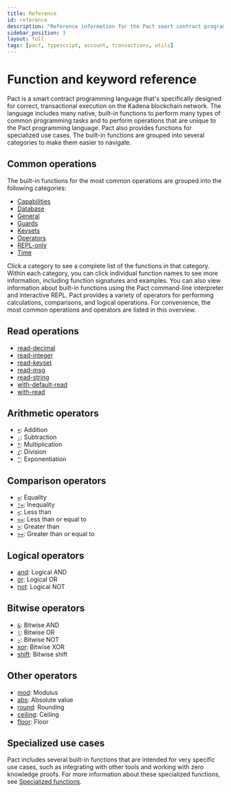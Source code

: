 ```yaml
---
title: Reference
id: reference
description: "Reference information for the Pact smart contract programming langauge, Pact and Kadena command-line programs, client libraries, and developer tools."
sidebar_position: 3
layout: full
tags: [pact, typescript, account, transactions, utils]
---
```


# Function and keyword reference

Pact is a smart contract programming language that's specifically designed for correct, transactional execution on the Kadena blockchain network. 
The language includes many native, built-in functions to perform many types of common programming tasks and to perform operations that are unique to the Pact programming language.
Pact also provides functions for specialized use cases. 
The built-in functions are grouped into several categories to make them easier to navigate.

## Common operations

The built-in functions for the most common operations are grouped into the following categories:

- [Capabilities](/pact-5/Capabilities/0-capability)
- [Database](/pact-5/database/0-database)
- [General](/pact-5/general/0-general)
- [Guards](/pact-5/guards/0-guards)
- [Keysets](/pact-5/keysets/0-keysets)
- [Operators](/pact-5/operators/0-operators)
- [REPL-only](/pact-5/repl/0-repl)
- [Time](/pact-5/time/0-time)

Click a category to see a complete list of the functions in that category.
Within each category, you can click individual function names to see more information, including function signatures and examples.
You can also view information about built-in functions using the Pact command-line interpreter and interactive REPL.
Pact provides a variety of operators for performing calculations, comparisons, and logical operations. 
For convenience, the most common operations and operators are listed in this overview.

## Read operations

- [read-decimal](/pact-5/General/read-decimal)
- [read-integer](/pact-5/General/read-integer)
- [read-keyset](/pact-5/General/read-keyset)
- [read-msg](/pact-5/General/read-msg)
- [read-string](/pact-5/General/read-string)
- [with-default-read](/pact-5/Database/with-default-read)
- [with-read](/pact-5/Database/with-read)

## Arithmetic operators

- [`+`](/pact-5/operators/add): Addition
- [`-`](/pact-5/operators/sub): Subtraction
- [`*`](/pact-5/operators/mult): Multiplication
- [`/`](/pact-5/operators/div): Division
- [`^`](/pact-5/operators/exp): Exponentiation

## Comparison operators

- [`=`](/pact-5/operators/eq): Equality
- [`!=`](/pact-5/operators/neq): Inequality
- [`<`](/pact-5/operators/lt): Less than
- [`<=`](/pact-5/operators/leq): Less than or equal to
- [`>`](/pact-5/operators/gt): Greater than
- [`>=`](/pact-5/operators/geq): Greater than or equal to

## Logical operators

- [and](/pact-5/operators/and): Logical AND
- [or](/pact-5/operators/or): Logical OR
- [not](/pact-5/operators/not): Logical NOT

## Bitwise operators
- [`&`](/pact-5/operators/bitwise-and): Bitwise AND
- [`|`](/pact-5/operators/bitwise-or): Bitwise OR
- [`~`](/pact-5/operators/bitwise-not): Bitwise NOT
- [xor](/pact-5/operators/xor): Bitwise XOR
- [shift](/pact-5/operators/shift): Bitwise shift

## Other operators

- [mod](/pact-5/operators/mod): Modulus
- [abs](/pact-5/operators/abs): Absolute value
- [round](/pact-5/operators/round): Rounding
- [ceiling](/pact-5/operators/ceiling): Ceiling
- [floor](/pact-5/operators/floor): Floor

## Specialized use cases

Pact includes several built-in functions that are intended for very specific use cases, such as integrating with other tools and working with zero knowledge proofs.
For more information about these specialized functions, see [Specialized functions](/pact-5/special-use).